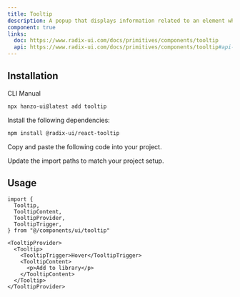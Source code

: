 ```yaml
---
title: Tooltip
description: A popup that displays information related to an element when the element receives keyboard focus or the mouse hovers over it.
component: true
links:
  doc: https://www.radix-ui.com/docs/primitives/components/tooltip
  api: https://www.radix-ui.com/docs/primitives/components/tooltip#api-reference
---
```


<ComponentPreview name="tooltip-demo" description="A tooltip component." />

## Installation

<Tabs defaultValue="cli">

<TabsList>
  <TabsTrigger value="cli">CLI</TabsTrigger>
  <TabsTrigger value="manual">Manual</TabsTrigger>
</TabsList>
<TabsContent value="cli">

```bash
npx hanzo-ui@latest add tooltip
```

</TabsContent>

<TabsContent value="manual">

<Steps>

<Step>Install the following dependencies:</Step>

```bash
npm install @radix-ui/react-tooltip
```

<Step>Copy and paste the following code into your project.</Step>

<ComponentSource name="tooltip" />

<Step>Update the import paths to match your project setup.</Step>

</Steps>

</TabsContent>

</Tabs>

## Usage

```tsx
import {
  Tooltip,
  TooltipContent,
  TooltipProvider,
  TooltipTrigger,
} from "@/components/ui/tooltip"
```

```tsx
<TooltipProvider>
  <Tooltip>
    <TooltipTrigger>Hover</TooltipTrigger>
    <TooltipContent>
      <p>Add to library</p>
    </TooltipContent>
  </Tooltip>
</TooltipProvider>
```
